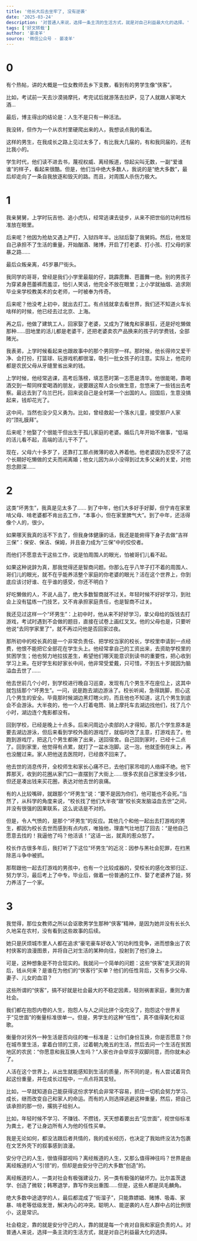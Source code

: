 ```yaml
---
title: '他长大后去坐牢了, 没有逆袭'
date: '2025-03-24'
description: '对普通人来说，选择一条主流的生活方式，就是对自己利益最大化的选择。'
tags: ['好文转载']
author: '晏凌羊'
source: '微信公众号 - 晏凌羊'
---
```


# 0

有个热帖，讲的大概是一位女教师去乡下支教，看到有的男学生像“侠客”。

比如，考试前一天去沙漠骑摩托，考完试后就游荡去拉萨，见了人就跟人家喝大酒...

最后，博主得出的结论是：人生不是只有一种活法。

我没转，但作为一个从农村里硬爬出来的人，我想谈点我的看法。

这样的男生，在我成长之路上见过太多了，有比我大几届的，有和我同届的，还有比我小的。

学生时代，他们读不进去书，蔑视权威、离经叛道，惊起尖叫无数，一副“爱谁谁”的样子，看起来很酷。但是，他们当中绝大多数人，我说的是“绝大多数”，最后却走向了一条自我放逐和毁灭的路。而且，对周围人杀伤力极大。

# 1

我亲舅舅，上学时玩吉他、追小虎队，经常逃课去徒步，从来不把世俗的功利性标准放在眼里。

后来呢？他因为抢劫又遇上严打，入狱四年半。出狱后娶了我舅妈。然后，他发现自己承担不了生活的重量，开始酗酒、赌博，开启了打老婆、打小孩、打父母的家暴之路……

最后众叛亲离，45岁暴尸街头。

我同学的哥哥，曾经是我们小学里最靓的仔，跳霹雳舞、芭蕾舞一绝。别的男孩子为穿紧身芭蕾裤而羞涩，怕引人笑话，他完全不放在眼里；上小学就抽烟、追求刚毕业来学校教美术的女老师，一时被奉为传奇。

后来呢？他没考上初中，就出去打工。有点钱就拿去看世界，我们还不知道火车长啥样的时候，他已经去过北京、上海。

再之后，他做了建筑工人，回家娶了老婆，又成为了赌鬼和家暴狂，还是好吃懒做那种……田地里的活儿都是老婆干，还把老婆卖农产品换来的孩子的学费钱，全部赌光。

我表弟，上学时候看起来也跟故事中的那个男同学一样。那时候，他长得帅又爱干净、会打扮，打篮球、玩游戏机都很溜，吸引一批女孩子的注意。实际上，他花的都是农民父母从牙缝里省出来的钱。

上学时候，他经常逃课，高考后落榜，填志愿时第一志愿是清华。他很能喝，靠喝酒交到一帮同样爱喝酒的朋友，说要跟这帮人合伙做生意，忽悠来了一些钱出去考察。最远去到了乌兰巴托，回来说自己是全村第一个出国的人。回国后，生意没搞起来，钱却花光了。

这中间，当然也没少见义勇为。比如，曾经救起一个落水儿童，接受那户人家的“顶礼膜拜”。

后来呢？他娶了个很能干但出生于孤儿家庭的老婆。婚后几年开始不做事，“低端的活儿看不起，高端的活儿干不了”。

现在，父母六十多岁了，还靠打工那点微薄的收入养着他。他老婆因为忍受不了这个长期好吃懒做的丈夫而闹离婚；他女儿因为从小没得到过太多父亲的关爱，对他怨念颇深……

# 2

这类“坏男生”，我真是见太多了……
到了中年，他们大多好手好脚，但宁肯在家里啃父母、啃老婆都不肯出去工作，“本事小，但在家里脾气大”。到了中年，还活得像个人的，很少。

如果哪天我真的活不下去了，但我身体健康的话，我还是能俯得下身子去做“吉祥三保”：保安、保洁、保姆，并且奋力成为“三保”中的佼佼者。

而他们不愿意去干这些工作，说是怕周围人的眼光，怕被哥们儿看不起。

如果这种说辞为真，那我觉得还是智商问题。你那么在乎八竿子打不着的周围人、哥们儿的眼光，就不在乎能养活整个家庭的你老婆的眼光？活在这个世界上，你到底应该讨好谁、在乎谁的感受，你还不明白？

好吃懒做的人，不说人品了，绝大多数智商就不过关。年轻时候不好好学习，到社会上没有猛练一门技艺，又不肯承担家庭责任，也是智商不过关。

我还见过这样一个“坏男生”：上初中时，他从来不好好学习，拿父母给的饭钱去打游戏，考试时遇到不会做的题目，直接在试卷上画红叉叉。他的父母也是，只要听他说“去同学家里了”，就不再过问他是否回家过夜。

那所初中的校长真的是一个非常负责任、把学校当家的校长，学校里申请到一点经费，他恨不能把它全部花在学生头上。他经常拿自己的工资出来，去资助学校里的贫困学生；他也努力地拉拔差生，希望他们哪天能意识到读书的重要性，把心收到学习上来。在好学生和好家长中间，他非常受爱戴，只可惜，不到五十岁就因为脑溢血去世了……

他去世前几个小时，到学校进行晚自习巡查，发现有几个男生不在座位上，这其中就包括那个“坏男生”。一问，说是跑去湖边游泳了。校长听闻，急得跳脚，担心这几个男生的安全。毕竟那时候湖边黑灯瞎火的，而且他也不知道，这几个男生到底会不会游泳。大半夜的，他一个人打着电筒、骑上摩托车去湖边找他们，找了几个小时，湖边连个鬼影都没有。

回到学校，已经是晚上十点多。后来问周边小卖部的人才得知，那几个学生原本是要去湖边游泳，但后来看到学校外面的游戏厅，就临时改了主意，打游戏去了。他跑到游戏厅，把这几个男生都揪了出来，送回宿舍。自己回到家时，已经十二点了。回到家里，他觉得有点累，就打了一盆水泡脚。这一泡，他就歪倒在床上，再也没醒过来。家人把他送去医院时，已经救不回来了。

他去世的消息传开，全校师生和家长心痛不已，去他们家吊唁的人络绎不绝。他下葬那天，收到的花圈从家门口一直摆到了大街上……很多农民自己家里没多少钱，但还是凑出钱来买花圈，表达对他去世的哀痛。

有的人比较嘴碎，就跟那个“坏男生”说：“要不是因为你们，他可能也不会死。”当然了，从科学的角度来说，“校长找了他们大半夜”跟“校长突发脑溢血去世”之间，并没有很强的因果联系，这么说话是不对的。

但是，令人气愤的，是那个“坏男生”的反应。其他几个和他一起出去打游戏的男生，都因为校长去世而感到有点内疚，唯独他，理直气壮地怼了回去：“是他自己愿意去找的！我逼他了吗？他活该！”这话一出，就真的惹众怒了。

校长作古很多年后，我打听了下这位“坏男生”的近况：因参与黑社会犯罪，在扫黑除恶斗争中被抓。

那帮跟他一起去打游戏的男孩中，也有一个比较成器的，受校长的感化改邪归正、努力学习，最后考上了中专。毕业后，做着一份普通的工作、娶了老婆养了娃，努力养活了一个家。

# 3

我觉得，那位女教师之所以会讴歌男学生那种“侠客”精神，是因为她并没有长长久久地呆在农村，没有看到这些故事的后续。

她只是厌烦城市里人人都在追求“豪宅豪车好收入”的功利性竞争，进而想象出了农村侠客的浪漫图景，并将自己对生活的某种向往，投射到了他们身上。

可是，这种想象是不符合现实的。我就问一个简单的问题：这些“侠客”走天涯的背后，钱从何来？是谁在为他们的“侠客行”买单？他们的任性背后，又有多少父母、妻子、儿女的血泪？

这些所谓的“侠客”，搞不好就是社会最大的不稳定因素，轻则祸害家庭，重则为害社会。

我们都在抱怨内卷的人生，抱怨人与人之间比拼个没完没了，抱怨这个世界关于“见世面”的衡量标准很单一。但是，男学生的这种“任性”，真不值得美化和讴歌。

衡量你对另外一种生活是否向往的唯一标准是：让你们身份互换，你是否愿意？你在城市里生活，拿着白领的工资，过着朝九晚五的生活，然后去问一个生活在贫困地区的农民：“你愿意和我互换人生吗？”人家也许会举双手双脚同意，而你就未必了。

人活在这个世界上，从出生就能感知到生活的质量，所不同的是，有人尝试着背负起这份重量，并在成长过程中，一点点将其变轻。

比如，一早就知道自己能获得这份求学机会非常不容易，抓住一切机会努力学习、成长，继而改变自己和家人的命运。而有的人则选择逃避这种重量，然后，把自己该承担的那一份，撂挑子给别人。

比如，年轻时候不学习、不赚钱、不攒钱，天天想着要出去“见世面”，视世俗标准为粪土，老了让身边所有人为他的任性买单。

我是无论如何，都没法跟后者共情的，我的成长经历，也决定了我始终没法为包裹在文艺外壳下的叙事感到浪漫。

安分守己的人生，很值得鄙视吗？离经叛道的人生，又那么值得神往吗？世界是由离经叛道的人“引领”的，但却是由安分守己的大多数“创造”的。

离经叛道的人，一类对社会有极强建设力，另一类有极强的破坏力。比尔盖茨退学、创造了微软；韩寒退学，靠写作突出重围……但是，这些人都是凤毛麟角。

绝大多数中途退学的人，最后都混成了“街溜子”，只能靠嫖娼、赌博、吸毒、家暴、啃老等低级发泄，解决内心的冲突。聪明人、能逆袭的人在人群中占的比例很小，这是常识。

社会稳定，靠的就是安分守己的人，靠的就是每一个肯对自我和家庭负责的人。对普通人来说，选择一条主流的生活方式，就是对自己利益最大化的选择。
